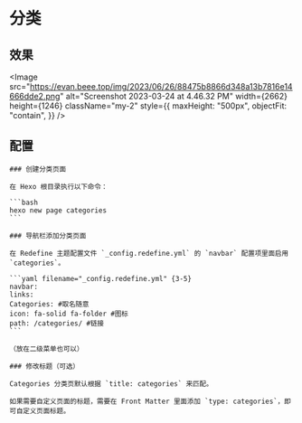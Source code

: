 
# 分类

## 效果

<Image
  src="https://evan.beee.top/img/2023/06/26/88475b8866d348a13b7816e14666dde2.png"
  alt="Screenshot 2023-03-24 at 4.46.32 PM"
  width={2662}
  height={1246}
  className="my-2"
  style={{
    maxHeight: "500px",
    objectFit: "contain",
  }}
/>

## 配置


<Steps>

    ### 创建分类页面

    在 Hexo 根目录执行以下命令：

    ```bash
    hexo new page categories
    ```

    ### 导航栏添加分类页面

    在 Redefine 主题配置文件 `_config.redefine.yml` 的 `navbar` 配置项里面启用 `categories`。

    ```yaml filename="_config.redefine.yml" {3-5}
    navbar:
    links:
    Categories: #取名随意
    icon: fa-solid fa-folder #图标
    path: /categories/ #链接
    ```

    （放在二级菜单也可以）

    ### 修改标题（可选）

    Categories 分类页默认根据 `title: categories` 来匹配。

    如果需要自定义页面的标题，需要在 Front Matter 里面添加 `type: categories`，即可自定义页面标题。

</Steps>

